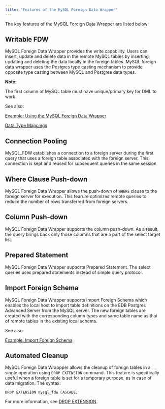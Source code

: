 ```yaml
---
title: "Features of the MySQL Foreign Data Wrapper"
---
```


<div id="features_of_mysql_fdw" class="registered_link"></div>

The key features of the MySQL Foreign Data Wrapper are listed below:

## Writable FDW

MySQL Foreign Data Wrapper provides the write capability. Users can insert, update and delete data in the remote MySQL tables by inserting, updating and deleting the data locally in the foreign tables. MySQL foreign data wrapper uses the Postgres type casting mechanism to provide opposite type casting between MySQL and Postgres data types.

**Note**:

The first column of MySQL table must have unique/primary key for DML to work.

See also:

[Example: Using the MySQL Foreign Data Wrapper](07_example_using_the_mysql_data_adapter/#example_using_the_mysql_data_adapter)

[Data Type Mappings](06_configuring_the_mysql_data_adapter/#data-type-mappings)

## Connection Pooling

MySQL_FDW establishes a connection to a foreign server during the first query that uses a foreign table associated with the foreign server. This connection is kept and reused for subsequent queries in the same session.

## Where Clause Push-down

MySQL Foreign Data Wrapper allows the push-down of `WHERE` clause to the foreign server for execution. This fearure optimizes remote queries to reduce the number of rows transferred from foreign servers.

## Column Push-down

MySQL Foreign Data Wrapper supports the column push-down. As a result, the query brings back only those columns that are a part of the select target list.

## Prepared Statement

MySQL Foreign Data Wrapper supports Prepared Statement. The select queries uses prepared statements instead of simple query protocol.

## Import Foreign Schema

MySQL Foreign Data Wrapper supports Import Foreign Schema which enables the local host to import table definitions on the EDB Postgres Advanced Server from the MySQL server. The new foreign tables are created with the corresponding column types and same table name as that of remote tables in the existing local schema.

See also:

[Example: Import Foreign Schema](08_example_import_foreign_schema/#example_import_foreign_schema)

## Automated Cleanup

MySQL Foreign Data Wrappper allows the cleanup of foreign tables in a single operation using `DROP EXTENSION` command. This feature is specifically useful when a foreign table is set for a temporary purpose, as in case of data migration. The syntax:

 `DROP EXTENSION mysql_fdw CASCADE;`

For more information, see [DROP EXTENSION](https://www.postgresql.org/docs/current/sql-dropextension.html).
